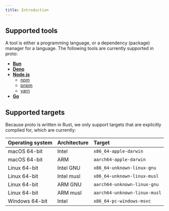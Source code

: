 ```yaml
---
title: Introduction
---
```


## Supported tools

A tool is either a programming language, or a dependency (package) manager for a language. The
following tools are currently supported in proto:

- **[Bun](https://bun.sh)**
- **[Deno](https://deno.land)**
- **[Node.js](https://nodejs.org)**
  - [npm](https://docs.npmjs.com/cli/v9/)
  - [pnpm](https://pnpm.io)
  - [yarn](https://yarnpkg.com)
- **[Go](https://go.dev)**

## Supported targets

Because proto is written in Rust, we only support targets that are explicitly compiled for, which
are currently:

| Operating system | Architecture | Target                       |
| :--------------- | :----------- | :--------------------------- |
| macOS 64-bit     | Intel        | `x86_64-apple-darwin`        |
| macOS 64-bit     | ARM          | `aarch64-apple-darwin`       |
| Linux 64-bit     | Intel GNU    | `x86_64-unknown-linux-gnu`   |
| Linux 64-bit     | Intel musl   | `x86_64-unknown-linux-musl`  |
| Linux 64-bit     | ARM GNU      | `aarch64-unknown-linux-gnu`  |
| Linux 64-bit     | ARM musl     | `aarch64-unknown-linux-musl` |
| Windows 64-bit   | Intel        | `x86_64-pc-windows-msvc`     |
